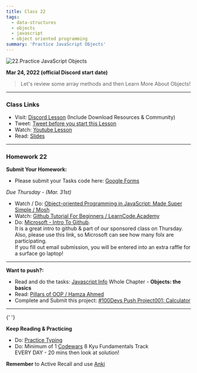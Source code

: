 ```yaml
---
title: Class 22
tags:
  - data-structures
  - objects
  - javascript
  - object oriented programming
summary: 'Practice JavaScript Objects'
---
```


![22.Practice JavaScript Objects](https://cdn.hashnode.com/res/hashnode/image/upload/v1676636135225/xE9Gxgosj.png?auto=compress)

**Mar 24, 2022 (official Discord start date)**

> Let's review some array methods and then Learn More About Objects!

<hr />

### Class Links

- Visit: [Discord Lesson](https://discord.com/channels/735923219315425401/738891289071714388/956666816464318564) (Include Download Resources & Community)
- Tweet: [Tweet before you start this Lesson](https://twitter.com/leonnoel/status/1507107645416620041)
- Watch: [Youtube Lesson](https://youtu.be/LTda62-jyoM)
- Read: [Slides](https://slides.com/leonnoel/100devs2-more-javascript-objects)

<hr />

### Homework 22

**Submit Your Homework:**

- Please submit your Tasks code here: [Google Forms](https://forms.gle/jK41o5QGNdzY8rPk9)

_Due Thursday - (Mar. 31st)_

- Watch / Do: [Object-oriented Programming in JavaScript: Made Super Simple / Mosh](https://youtu.be/PFmuCDHHpwk/)
- Watch: [Github Tutorial For Beginners / LearnCode.Academy](https://youtu.be/0fKg7e37bQE​/)
- Do: [Microsoft - Intro To Github](https://aka.ms/learnwithleon/). <br /> It is a great intro to github & part of our sponsored class on Thursday. <br /> Also, please use this link, so Microsoft can see how many folx are participating. <br /> If you fill out email submission, you will be entered into an extra raffle for a surface go laptop!

<hr />

**Want to push?:**

- Read and do the tasks: [Javascript Info](https://javascript.info/) Whole Chapter - **Objects: the basics**
- Read: [Pillars of OOP / Hamza Ahmed](https://medium.com/@hamzzza.ahmed95/four-pillars-of-object-oriented-programming-oop-e8d7822aa2197/)
- Complete and Submit this project: [#100Devs Push Project001: Calculator](https://github.com/leonnoel/100devs-calculator/)

<hr />{' '}

**Keep Reading & Practicing**

- Do: [Practice Typing](https://www.keybr.com/)
- Do: Minimum of 1 [Codewars](https://codewars.com/) 8 Kyu Fundamentals Track <br /> EVERY DAY - 20 mins then look at solution!

**Remember** to Active Recall and use [Anki](https://apps.ankiweb.net/)
